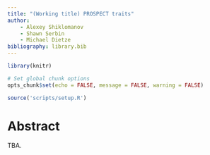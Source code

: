 ```yaml
---
title: "(Working title) PROSPECT traits"
author:
    - Alexey Shiklomanov
    - Shawn Serbin
    - Michael Dietze
bibliography: library.bib
---
```


```r

library(knitr)

# Set global chunk options
opts_chunk$set(echo = FALSE, message = FALSE, warning = FALSE)

source('scripts/setup.R')

```

# Abstract {-}

TBA.

